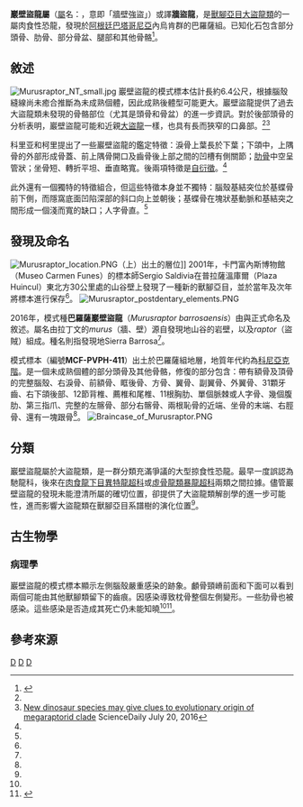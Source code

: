 {{Automatic Taxobox
| taxon = Murusraptor
| fossil_range = [[上白堊紀|上白堊紀]][[科尼亞克階|科尼亞克階]]，{{fossil_range|93|89}}
| image = Murusraptor.PNG
| image_width = 280px
| image_caption = 已知的部分頭骨及骨骼復原圖
| authority = Coria & Currie, 2016
| type_species = '''巴羅薩巖壁盜龍<br>''Murusraptor barrosaensis'''''
| type_species_authority = Coria & Currie, 2016
}}

'''巖壁盜龍屬'''（[[屬|屬]]名：{{lang|la|''Murusraptor''}}，意即「牆壁強盜」）或譯'''牆盜龍'''，是[[獸腳亞目|獸腳亞目]][[大盜龍類|大盜龍類]]的一屬肉食性恐龍，發現於[[阿根廷|阿根廷]][[巴塔哥尼亞|巴塔哥尼亞]]內烏肯群的巴羅薩組。已知化石包含部分頭骨、肋骨、部分骨盆、腿部和其他骨骼<ref name="autogenerated1">{{cite web |url=http://journals.plos.org/plosone/article?id=10.1371/journal.pone.0157973#sec001 |title=PLOS ONE: A New Megaraptoran Dinosaur (Dinosauria, Theropoda, Megaraptoridae) from the Late Cretaceous of Patagonia |publisher=Journals.plos.org |date= |accessdate=2016-07-22 |archive-date=2019-05-31 |archive-url=https://web.archive.org/web/20190531043004/https://journals.plos.org/plosone/article?id=10.1371%2Fjournal.pone.0157973#sec001 |dead-url=yes }}</ref>。

==敘述==
[[File:Murusraptor_NT_small.jpg|thumb]]
巖壁盜龍的模式標本估計長約6.4公尺，根據腦殼縫線尚未癒合推斷為未成熟個體，因此成熟後體型可能更大。巖壁盜龍提供了過去大盜龍類未發現的骨骼部位（尤其是頭骨和骨盆）的進一步資訊。對於後部頭骨的分析表明，巖壁盜龍可能和近親[[大盜龍|大盜龍]]一樣，也具有長而狹窄的口鼻部。<ref name="autogenerated1"/><ref>[https://www.sciencedaily.com/releases/2016/07/160720143534.htm New dinosaur species may give clues to evolutionary origin of megaraptorid clade] {{Wayback|url=https://www.sciencedaily.com/releases/2016/07/160720143534.htm |date=20180701030959 }} ScienceDaily July 20, 2016</ref>

科里亚和柯里提出了一些巖壁盜龍的鑑定特徵：淚骨上葉長於下葉；下頜中，上隅骨的外部形成骨蓋、前上隅骨開口及齒骨後上部之間的凹槽有側關節；[[肋骨|肋骨]]中空呈管狀；坐骨短、轉折平坦、垂直略寬。後兩項特徵是[[自衍徵|自衍徵]]。<ref name="autogenerated1"/>

此外還有一個獨特的特徵組合，但這些特徵本身並不獨特：腦殼基結突位於基蝶骨前下側，而隱窩底面凹陷深部的斜口向上並朝後；基蝶骨在塊狀基動脈和基結突之間形成一個淺而寬的缺口；人字骨直。<ref name="autogenerated1"/>

==發現及命名==
[[File:Murusraptor_location.PNG|thumb]]（上）出土的層位]]
2001年，卡門富內斯博物館（Museo Carmen Funes）的標本師Sergio Saldivia在普拉薩溫庫爾（Plaza Huincul）東北方30公里處的山谷壁上發現了一種新的獸腳亞目，並於當年及次年將標本進行保存<ref name="autogenerated1"/>。
[[File:Murusraptor_postdentary_elements.PNG|thumb]]

2016年，模式種'''巴羅薩巖壁盜龍'''（''Murusraptor barrosaensis''）由{{link-en|罗多尔夫·科里亚|Rodolfo Coria}}與{{link-en|菲利普·柯里|Philip J. Currie}}正式命名及敘述。屬名由拉丁文的''murus''（牆、壁）源自發現地山谷的岩壁，以及''raptor''（盜賊）組成。種名則指發現地Sierra Barrosa<ref name="autogenerated1"/>。

模式標本（編號'''MCF-PVPH-411'''）出土於巴羅薩組地層，地質年代約為[[科尼亞克階|科尼亞克階]]。是一個未成熟個體的部分頭骨及其他骨骼，修復的部分包含：帶有額骨及頂骨的完整腦殼、右淚骨、前額骨、眶後骨、方骨、翼骨、副翼骨、外翼骨、31顆牙齒、右下頜後部、12節背椎、薦椎和尾椎、11根胸肋、單個脈棘或人字骨、幾個腹肋、第三指爪、完整的左髂骨、部分右髂骨、兩根恥骨的近端、坐骨的末端、右脛骨、還有一塊跟骨<ref name="autogenerated1"/>。
[[File:Braincase_of_Murusraptor.PNG|thumb]]

==分類==
巖壁盜龍屬於大盜龍類，是一群分類充滿爭議的大型掠食性恐龍。最早一度誤認為馳龍科，後來在[[肉食龍下目|肉食龍下目]][[異特龍超科|異特龍超科]]或[[虛骨龍類|虛骨龍類]][[暴龍超科|暴龍超科]]兩類之間拉據。儘管巖壁盜龍的發現未能澄清所屬的確切位置，卻提供了大盜龍類解剖學的進一步可能性，進而影響大盜龍類在獸腳亞目系譜樹的演化位置<ref name="autogenerated1"/>。

==古生物學==
===病理學===
巖壁盜龍的模式標本顯示左側腦殼嚴重感染的跡象。顱骨頸嵴前面和下面可以看到兩個可能由其他獸腳類留下的齒痕。因感染導致枕骨整個左側變形。一些肋骨也被感染。這些感染是否造成其死亡仍未能知曉<ref name="autogenerated1"/><ref>{{cite web |url=http://blogs.discovermagazine.com/deadthings/2016/07/20/meet-murusraptor-the-supermodel-of-megaraptors/#.V5JGQWUw3uI |title=Meet Murusraptor: The Supermodel of Megaraptors - Dead Things : Dead Things |publisher=Blogs.discovermagazine.com |date=2015-07-16 |accessdate=2016-07-22 |archive-date=2018-07-16 |archive-url=https://web.archive.org/web/20180716025043/http://blogs.discovermagazine.com/deadthings/2016/07/20/meet-murusraptor-the-supermodel-of-megaraptors/#.V5JGQWUw3uI |dead-url=no }}</ref>。

==參考來源==
{{commonscat|Murusraptor}}
{{Reflist}}

{{獸腳亞目|A.}}
{{Taxonbar|from=Q25963034}}

[[Category:大盜龍類|D]]
[[Category:上白堊紀恐龍|D]]
[[Category:南美洲恐龍|D]]
